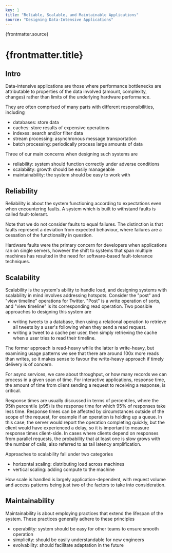 ```yaml
---
key: 1
title: "Reliable, Scalable, and Maintainable Applications"
source: "Designing Data-Intensive Applications"
---
```


{frontmatter.source}
# {frontmatter.title}

## Intro

Data-intensive applications are those where performance bottlenecks are
attributable to properties of the data involved (amount, complexity, changes)
rather than limits of the underlying hardware performance.

They are often comprised of many parts with different responsibilities,
including
- databases: store data
- caches: store results of expensive operations
- indexes: search and/or filter data
- stream processing: asynchronous message transportation
- batch processing: periodically process large amounts of data

Three of our main concerns when designing such systems are
- reliability: system should function correctly under adverse conditions
- scalability: growth should be easily manageable
- maintainability: the system should be easy to work with

## Reliability

Reliability is about the system functioning according to expectations even when
encountering faults. A system which is built to withstand faults is called 
fault-tolerant. 

Note that we do not consider faults to equal failures. The distinction is that 
faults represent a deviation from expected behaviour, where failures are a 
cessation of the functionality in question.

Hardware faults were the primary concern for developers when applications ran
on single servers, however the shift to systems that span multiple machines
has resulted in the need for software-based fault-tolerance techniques.

## Scalability

Scalability is the system's ability to handle load, and designing systems with
scalability in mind involves addressing hotspots. Consider the "post" and 
"view timeline" operations for Twitter. "Post" is a write operation of sorts,
and "view timeline" is its corresponding read operation. 
Two possible approaches to designing this system are
- writing tweets to a database, then using a relational operation to retrieve
all tweets by a user's following when they send a read request.
- writing a tweet to a cache per user, then simply retrieving the cache when 
a user tries to read their timeline.

The former approach is read-heavy while the latter is write-heavy, but
examining usage patterns we see that there are around 100x more reads
than writes, so it makes sense to favour the write-heavy approach if timely
delivery is of concern.

For async services, we care about throughput, or how many records we can 
process in a given span of time. For interactive applications, response time,
the amount of time from client sending a request to receiving a response, is 
critical.

Response times are usually discussed in terms of percentiles, where the 95th
percentile (p95) is the response time for which 95% of responses take less 
time. Response times can be affected by circumstances outside of the scope of
the request, for example if an operation is holding up a queue. In this case,
the server would report the operation completing quickly, but the client would
have experienced a delay, so it is important to measure response times 
client-side. In cases where clients depend on responses from parallel requests,
the probability that at least one is slow grows with the number of calls, also
referred to as tail latency amplification.

Approaches to scalability fall under two categories
- horizontal scaling: distributing load across machines
- vertical scaling: adding compute to the machine

How scale is handled is largely application-dependent, with request volume and
access patterns being just two of the factors to take into consideration.

## Maintainability

Maintainability is about employing practices that extend the lifespan of the 
system. These practices generally adhere to these principles
- operability: system should be easy for other teams to ensure smooth operation
- simplicity: should be easily understandable for new engineers
- evolvability: should facilitate adaptation in the future


